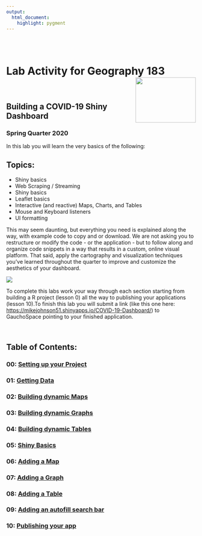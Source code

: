 ```yaml
---
output: 
  html_document:
    highlight: pygment
---
```

<br>
<br>

# Lab Activity for Geography 183 <img src="data/ucsb_logo.png" width=160 height = 120 align="right" />
<br>

## Building a COVID-19 Shiny Dashboard
### Spring Quarter 2020

In this lab you will learn the very basics of the following:

## Topics: 

  - Shiny basics 
  - Web Scraping / Streaming 
  - Shiny basics 
  - Leaflet basics 
  - Interactive (and reactive) Maps, Charts, and Tables 
  - Mouse and Keyboard listeners 
  - UI formatting 

This may seem daunting, but everything you need is explained along the way, with example code to copy and or download. We are not asking you to restructure or modify the code - or the application - but to follow along and organize code snippets in a way that results in a custom, online visual platform. That said, apply the cartography and visualization techniques you've learned throughout the quarter to improve and customize the aesthetics of your dashboard.

![](figures/final-app.gif)

To complete this labs work your way through each section starting from building a R project (lesson 0) all the way to publishing your applications (lesson 10).To finish this lab you will submit a link (like this one here: [https://mikejohnson51.shinyapps.io/COVID-19-Dashboard/](https://mikejohnson51.shinyapps.io/COVID-19-Dashboard/)) to GauchoSpace pointing to your finished application. 

<br>

## Table of Contents:  


### 00: [Setting up your Project](00_setting_up_the_project.html)  
### 01: [Getting Data](01_getting_data.html)  
### 02: [Building dynamic Maps](02_maps.html)
### 03: [Building dynamic Graphs](03_charts.html)
### 04: [Building dynamic Tables](04_tables.html)
### 05: [Shiny Basics](05_shiny_basics.html)
### 06: [Adding a Map](06_shiny_maps.html)
### 07: [Adding a Graph](07_shiny_graphs.html)
### 08: [Adding a Table](08_shiny_tables.html)
### 09: [Adding an autofill search bar](09_autocomplete_window.html)
### 10: [Publishing your app](10_publish.html)
